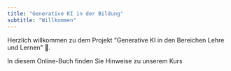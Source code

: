 ```yaml
---
title: "Generative KI in der Bildung"
subtitle: "Willkommen"
---
```


Herzlich willkommen zu dem Projekt "Generative KI in den Bereichen Lehre und Lernen" 👋.   


:::{.callout-note}
In diesem Online-Buch finden Sie Hinweise zu unserem Kurs
:::
